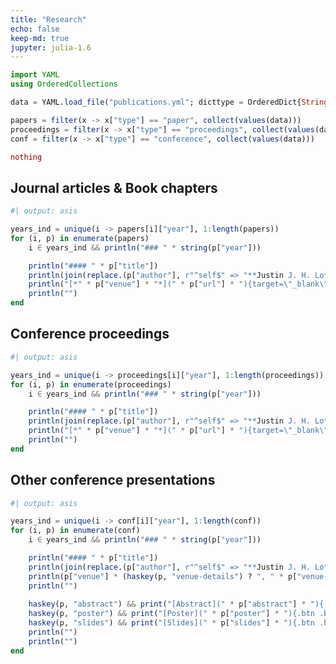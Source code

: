 ```yaml
---
title: "Research"
echo: false
keep-md: true
jupyter: julia-1.6
---
```


```julia
import YAML
using OrderedCollections

data = YAML.load_file("publications.yml"; dicttype = OrderedDict{String, Any})

papers = filter(x -> x["type"] == "paper", collect(values(data)))
proceedings = filter(x -> x["type"] == "proceedings", collect(values(data)))
conf = filter(x -> x["type"] == "conference", collect(values(data)))

nothing
```

## Journal articles & Book chapters

```julia
#| output: asis

years_ind = unique(i -> papers[i]["year"], 1:length(papers))
for (i, p) in enumerate(papers)
    i ∈ years_ind && println("### " * string(p["year"])) 

    println("#### " * p["title"])
    println(join(replace.(p["author"], r"^self$" => "**Justin J. H. Lo**"), ", ") * "  ")
    println("[*" * p["venue"] * "*](" * p["url"] * "){target=\"_blank\"}" * (haskey(p, "venue-details") ? ", " * p["venue-details"] : ""))
    println("")
end
```

## Conference proceedings

```julia
#| output: asis

years_ind = unique(i -> proceedings[i]["year"], 1:length(proceedings))
for (i, p) in enumerate(proceedings)
    i ∈ years_ind && println("### " * string(p["year"]))

    println("#### " * p["title"])
    println(join(replace.(p["author"], r"^self$" => "**Justin J. H. Lo**"), ", ") * "  ")
    println("[*" * p["venue"] * "*](" * p["url"] * "){target=\"_blank\"}" * (haskey(p, "venue-details") ? ", " * p["venue-details"] : ""))
    println("")
end
```

## Other conference presentations

```julia
#| output: asis

years_ind = unique(i -> conf[i]["year"], 1:length(conf))
for (i, p) in enumerate(conf)
    i ∈ years_ind && println("### " * string(p["year"]))

    println("#### " * p["title"])
    println(join(replace.(p["author"], r"^self$" => "**Justin J. H. Lo**"), ", ") * "  ")
    println(p["venue"] * (haskey(p, "venue-details") ? ", " * p["venue-details"] : ""))
    println("")
    
    haskey(p, "abstract") && print("[Abstract](" * p["abstract"] * "){.btn .btn-outline-primary .mx-1}")
    haskey(p, "poster") && print("[Poster](" * p["poster"] * "){.btn .btn-outline-info}")
    haskey(p, "slides") && print("[Slides](" * p["slides"] * "){.btn .btn-outline-warning}")
    println("")
    println("")
end
```